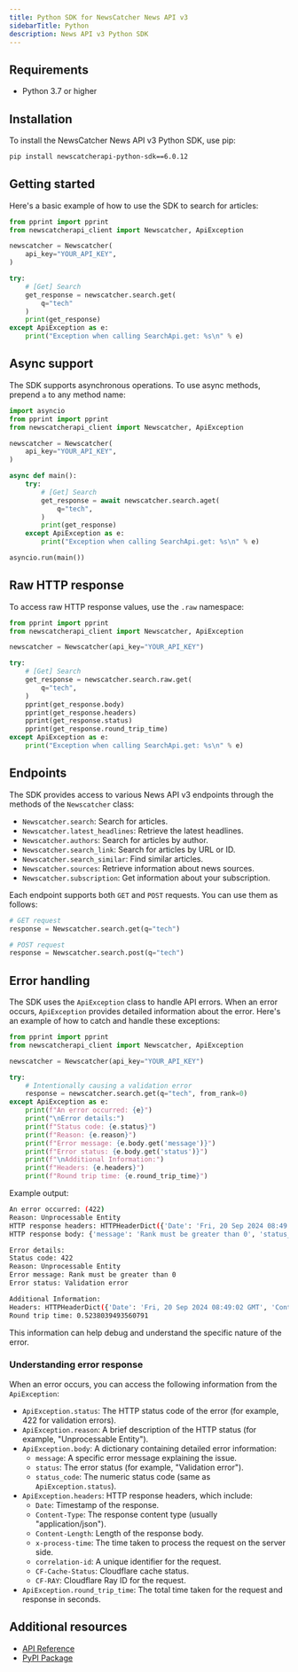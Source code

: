 ```yaml
---
title: Python SDK for NewsCatcher News API v3
sidebarTitle: Python
description: News API v3 Python SDK
---
```


## Requirements

- Python 3.7 or higher

## Installation

To install the NewsCatcher News API v3 Python SDK, use pip:

```bash
pip install newscatcherapi-python-sdk==6.0.12
```

## Getting started

Here's a basic example of how to use the SDK to search for articles:

```python
from pprint import pprint
from newscatcherapi_client import Newscatcher, ApiException

newscatcher = Newscatcher(
    api_key="YOUR_API_KEY",
)

try:
    # [Get] Search
    get_response = newscatcher.search.get(
        q="tech"
    )
    print(get_response)
except ApiException as e:
    print("Exception when calling SearchApi.get: %s\n" % e)
```

## Async support

The SDK supports asynchronous operations. To use async methods, prepend `a` to
any method name:

```python
import asyncio
from pprint import pprint
from newscatcherapi_client import Newscatcher, ApiException

newscatcher = Newscatcher(
    api_key="YOUR_API_KEY",
)

async def main():
    try:
        # [Get] Search
        get_response = await newscatcher.search.aget(
            q="tech",
        )
        print(get_response)
    except ApiException as e:
        print("Exception when calling SearchApi.get: %s\n" % e)

asyncio.run(main())
```

## Raw HTTP response

To access raw HTTP response values, use the `.raw` namespace:

```python
from pprint import pprint
from newscatcherapi_client import Newscatcher, ApiException

newscatcher = Newscatcher(api_key="YOUR_API_KEY")

try:
    # [Get] Search
    get_response = newscatcher.search.raw.get(
        q="tech",
    )
    pprint(get_response.body)
    pprint(get_response.headers)
    pprint(get_response.status)
    pprint(get_response.round_trip_time)
except ApiException as e:
    print("Exception when calling SearchApi.get: %s\n" % e)
```

## Endpoints

The SDK provides access to various News API v3 endpoints through the methods of
the `Newscatcher` class:

- `Newscatcher.search`: Search for articles.
- `Newscatcher.latest_headlines`: Retrieve the latest headlines.
- `Newscatcher.authors`: Search for articles by author.
- `Newscatcher.search_link`: Search for articles by URL or ID.
- `Newscatcher.search_similar`: Find similar articles.
- `Newscatcher.sources`: Retrieve information about news sources.
- `Newscatcher.subscription`: Get information about your subscription.

Each endpoint supports both `GET` and `POST` requests. You can use them as
follows:

```python
# GET request
response = Newscatcher.search.get(q="tech")

# POST request
response = Newscatcher.search.post(q="tech")
```

## Error handling

The SDK uses the `ApiException` class to handle API errors. When an error
occurs, `ApiException` provides detailed information about the error. Here's an
example of how to catch and handle these exceptions:

```python
from pprint import pprint
from newscatcherapi_client import Newscatcher, ApiException

newscatcher = Newscatcher(api_key="YOUR_API_KEY")

try:
    # Intentionally causing a validation error
    response = newscatcher.search.get(q="tech", from_rank=0)
except ApiException as e:
    print(f"An error occurred: {e}")
    print("\nError details:")
    print(f"Status code: {e.status}")
    print(f"Reason: {e.reason}")
    print(f"Error message: {e.body.get('message')}")
    print(f"Error status: {e.body.get('status')}")
    print(f"\nAdditional Information:")
    print(f"Headers: {e.headers}")
    print(f"Round trip time: {e.round_trip_time}")
```

Example output:

```bash
An error occurred: (422)
Reason: Unprocessable Entity
HTTP response headers: HTTPHeaderDict({'Date': 'Fri, 20 Sep 2024 08:49:02 GMT', 'Content-Type': 'application/json', 'Content-Length': '87', 'Connection': 'keep-alive', 'x-process-time': '0.02510356903076172', 'correlation-id': '4f36b415-1f7b-4287-b4f9-ce0c63560757', 'CF-Cache-Status': 'DYNAMIC', 'Server': 'cloudflare', 'CF-RAY': '8c608f565b0e2d97-KBP'})
HTTP response body: {'message': 'Rank must be greater than 0', 'status_code': 422, 'status': 'Validation error'}

Error details:
Status code: 422
Reason: Unprocessable Entity
Error message: Rank must be greater than 0
Error status: Validation error

Additional Information:
Headers: HTTPHeaderDict({'Date': 'Fri, 20 Sep 2024 08:49:02 GMT', 'Content-Type': 'application/json', 'Content-Length': '87', 'Connection': 'keep-alive', 'x-process-time': '0.02510356903076172', 'correlation-id': '4f36b415-1f7b-4287-b4f9-ce0c63560757', 'CF-Cache-Status': 'DYNAMIC', 'Server': 'cloudflare', 'CF-RAY': '8c608f565b0e2d97-KBP'})
Round trip time: 0.5238039493560791
```

This information can help debug and understand the specific nature of the error.

### Understanding error response

When an error occurs, you can access the following information from the
`ApiException`:

- `ApiException.status`: The HTTP status code of the error (for example, 422 for
  validation errors).
- `ApiException.reason`: A brief description of the HTTP status (for example,
  "Unprocessable Entity").
- `ApiException.body`: A dictionary containing detailed error information:
  - `message`: A specific error message explaining the issue.
  - `status`: The error status (for example, "Validation error").
  - `status_code`: The numeric status code (same as `ApiException.status`).
- `ApiException.headers`: HTTP response headers, which include:
  - `Date`: Timestamp of the response.
  - `Content-Type`: The response content type (usually "application/json").
  - `Content-Length`: Length of the response body.
  - `x-process-time`: The time taken to process the request on the server side.
  - `correlation-id`: A unique identifier for the request.
  - `CF-Cache-Status`: Cloudflare cache status.
  - `CF-RAY`: Cloudflare Ray ID for the request.
- `ApiException.round_trip_time`: The total time taken for the request and
  response in seconds.

## Additional resources

- [API Reference](/docs/v3/documentation/get-started/overview)
- [PyPI Package](https://pypi.org/project/newscatcherapi-python-sdk/)
